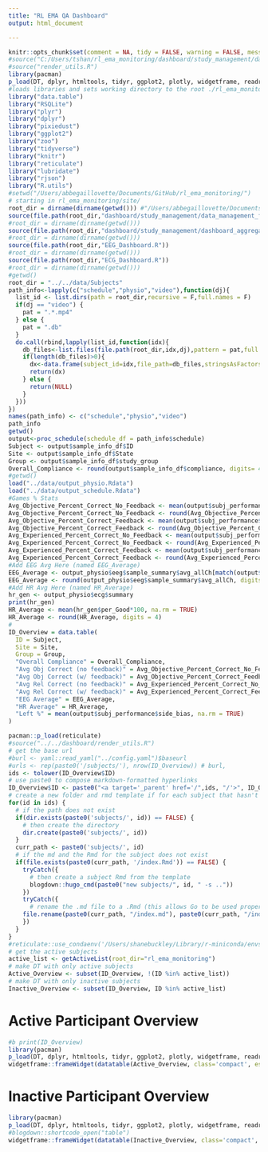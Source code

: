 ```yaml
---
title: "RL EMA QA Dashboard"
output: html_document

---
```


```r
knitr::opts_chunk$set(comment = NA, tidy = FALSE, warning = FALSE, message = FALSE)
#source("C:/Users/tshan/rl_ema_monitoring/dashboard/study_management/data_management_functions.R")
#source("render_utils.R")
library(pacman)
p_load(DT, dplyr, htmltools, tidyr, ggplot2, plotly, widgetframe, readr)
#loads libraries and sets working directory to the root ./rl_ema_monitoring
library("data.table")
library("RSQLite")
library("plyr")
library("dplyr")
library("pixiedust")
library("ggplot2")
library("zoo")
library("tidyverse")
library("knitr")
library("reticulate")
library("lubridate")
library("rjson")
library("R.utils")
#setwd("/Users/abbegaillovette/Documents/GitHub/rl_ema_monitoring/")
# starting in rl_ema_monitoring/site/
root_dir = dirname(dirname(getwd())) #"/Users/abbegaillovette/Documents/GitHub/rl_ema_monitoring/"
source(file.path(root_dir,"dashboard/study_management/data_management_functions.R"))
#root_dir = dirname(dirname(getwd()))
source(file.path(root_dir,"dashboard/study_management/dashboard_aggregate.R"))
#root_dir = dirname(dirname(getwd()))
source(file.path(root_dir,"EEG_Dashboard.R"))
#root_dir = dirname(dirname(getwd()))
source(file.path(root_dir,"ECG_Dashboard.R"))
#root_dir = dirname(dirname(getwd()))
#getwd()
root_dir = "../../data/Subjects"
path_info<-lapply(c("schedule","physio","video"),function(dj){
  list_id <- list.dirs(path = root_dir,recursive = F,full.names = F)
  if(dj == "video") {
    pat = ".*.mp4"
  } else {
    pat = ".db"
  }
  do.call(rbind,lapply(list_id,function(idx){
    db_files<-list.files(file.path(root_dir,idx,dj),pattern = pat,full.names = T,recursive = F,include.dirs = F)
    if(length(db_files)>0){
      dx<-data.frame(subject_id=idx,file_path=db_files,stringsAsFactors = F)
      return(dx)
    } else {
      return(NULL)
    }
  }))
})
names(path_info) <- c("schedule","physio","video")
path_info
getwd()
output<-proc_schedule(schedule_df = path_info$schedule)
Subject <- output$sample_info_df$ID
Site <- output$sample_info_df$State
Group <- output$sample_info_df$study_group
Overall_Compliance <- round(output$sample_info_df$compliance, digits= 4)
#getwd()
load("../data/output_physio.Rdata")
load("../data/output_schedule.Rdata")
#Games % Stats
Avg_Objective_Percent_Correct_No_Feedback <- mean(output$subj_performance$abs_accurate_nofeed, na.rm= TRUE)
Avg_Objective_Percent_Correct_No_Feedback <- round(Avg_Objective_Percent_Correct_No_Feedback, digits = 4)
Avg_Objective_Percent_Correct_Feedback <- mean(output$subj_performance$abs_accurate_feed, na.rm= TRUE)
Avg_Objective_Percent_Correct_Feedback <- round(Avg_Objective_Percent_Correct_Feedback, digits = 4)
Avg_Experienced_Percent_Correct_No_Feedback <- mean(output$subj_performance$relative_accuracy_nofeed, na.rm= TRUE)
Avg_Experienced_Percent_Correct_No_Feedback <- round(Avg_Experienced_Percent_Correct_No_Feedback, digits = 4)
Avg_Experienced_Percent_Correct_Feedback <- mean(output$subj_performance$relative_accuracy_feed, na.rm= TRUE)
Avg_Experienced_Percent_Correct_Feedback <- round(Avg_Experienced_Percent_Correct_Feedback, digits = 4)
#Add EEG Avg Here (named EEG_Average)
EEG_Average <- output_physio$eeg$sample_summary$avg_allCh[match(output$sample_info_df$ID,output_physio$eeg$sample_summary$ID)]
EEG_Average <- round(output_physio$eeg$sample_summary$avg_allCh, digits = 4)
#Add HR Avg Here (named HR_Average)
hr_gen <- output_physio$ecg$summary
print(hr_gen)
HR_Average <- mean(hr_gen$per_Good*100, na.rm = TRUE)
HR_Average <- round(HR_Average, digits = 4)
#
ID_Overview = data.table(
  ID = Subject,
  Site = Site,
  Group = Group,
  "Overall Compliance" = Overall_Compliance,
  "Avg Obj Correct (no feedback)" = Avg_Objective_Percent_Correct_No_Feedback,
  "Avg Obj Correct (w/ feedback)" = Avg_Objective_Percent_Correct_Feedback,
  "Avg Rel Correct (no feedback)" = Avg_Experienced_Percent_Correct_No_Feedback,
  "Avg Rel Correct (w/ feedback)" = Avg_Experienced_Percent_Correct_Feedback,
  "EEG Average" = EEG_Average,
  "HR Average" = HR_Average,
  "Left %" = mean(output$subj_performance$side_bias, na.rm = TRUE)
)
```

```r
pacman::p_load(reticulate)
#source("../../dashboard/render_utils.R")
# get the base url
#burl <- yaml::read_yaml("../config.yaml")$baseurl
#urls <- rep(paste0('/subjects/'), nrow(ID_Overview)) # burl, 
ids <- tolower(ID_Overview$ID)
# use paste0 to compose markdown-formatted hyperlinks
ID_Overview$ID <- paste0("<a target='_parent' href='/",ids, "/'>", ID_Overview$ID, "</a>") # subjects/
# create a new folder and rmd template if for each subject that hasn't been initialized
for(id in ids) {
  # if the path does not exist
  if(dir.exists(paste0('subjects/', id)) == FALSE) {
    # then create the directory
    dir.create(paste0('subjects/', id))
  }
  curr_path <- paste0('subjects/', id)
  # if the md and the Rmd for the subject does not exist
  if(file.exists(paste0(curr_path, '/index.Rmd')) == FALSE) {
    tryCatch({
      # then create a subject Rmd from the template
      blogdown::hugo_cmd(paste0("new subjects/", id, " -s .."))
    })
    tryCatch({
      # rename the .md file to a .Rmd (this allows Go to be used properly in archetypes)
    file.rename(paste0(curr_path, "/index.md"), paste0(curr_path, "/index.Rmd"))
    })
  }
}
#reticulate::use_condaenv('/Users/shanebuckley/Library/r-miniconda/envs/r-reticulate')
# get the active subjects
active_list <- getActiveList(root_dir="rl_ema_monitoring")
# make DT with only active subjects
Active_Overview <- subset(ID_Overview, !(ID %in% active_list))
# make DT with only inactive subjects
Inactive_Overview <- subset(ID_Overview, ID %in% active_list)
```

# Active Participant Overview

```r
#b print(ID_Overview)
library(pacman)
p_load(DT, dplyr, htmltools, tidyr, ggplot2, plotly, widgetframe, readr)
widgetframe::frameWidget(datatable(Active_Overview, class='compact', escape=1, selection='none',)) # Active 
```

# Inactive Participant Overview

```r
library(pacman)
p_load(DT, dplyr, htmltools, tidyr, ggplot2, plotly, widgetframe, readr)
#blogdown::shortcode_open("table")
widgetframe::frameWidget(datatable(Inactive_Overview, class='compact', escape=FALSE, selection='none'))
```
